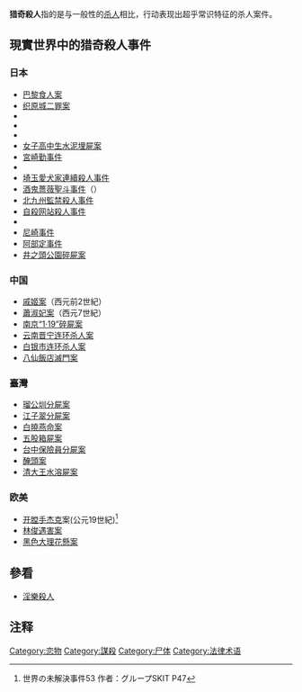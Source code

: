 '''猎奇殺人'''指的是与一般性的[[杀人|杀人]]相比，行动表现出超乎常识特征的杀人案件。

== 現實世界中的猎奇殺人事件 ==
===日本===
* [[佐川一政|巴黎食人案]]
* [[织原城二罪案|织原城二罪案]]
* {{Tsl|ja|名古屋妊婦切り裂き殺人事件|名古屋孕妇剖腹杀人事件}}
* {{Tsl|ja|藤沢悪魔払いバラバラ殺人事件|藤澤除魔分尸殺人事件}}
* {{Tsl|ja|名古屋アベック殺人事件|名古屋情侣殺人事件}}
* [[女子高中生水泥埋屍案|女子高中生水泥埋屍案]]
* [[宮崎勤事件|宮崎勤事件]]
* {{Tsl|ja|井の頭公園バラバラ殺人事件|井之頭公園分尸殺人事件}}
* [[埼玉愛犬家連續殺人事件|埼玉愛犬家連續殺人事件]]
* [[酒鬼薔薇聖斗事件|酒鬼薔薇聖斗事件]]（{{lang|ja|神戸連続児童殺傷事件}}）
* [[北九州監禁殺人事件|北九州監禁殺人事件]]
* [[前上博|自殺网站殺人事件]]
* {{Tsl|ja|島根女子大生死体遺棄事件|島根女大学生尸体遺棄事件}}
* [[尼崎事件|尼崎事件]]
* [[阿部定事件|阿部定事件]]
* [[井之頭公園碎屍案|井之頭公園碎屍案]]

===中国===
*[[戚夫人|戚姬案]]（西元前2世紀）
*[[蕭淑妃|蕭淑妃案]]（西元7世紀）
*[[南京“1·19”碎屍案|南京“1·19”碎屍案]]
*[[云南晋宁连环杀人案|云南晋宁连环杀人案]]
*[[白银市连环杀人案|白银市连环杀人案]]
*[[八仙飯店滅門案|八仙飯店滅門案]]
===臺灣===
*[[瑠公圳分屍案|瑠公圳分屍案]]
*[[江子翠分屍案|江子翠分屍案]]
*[[白曉燕命案|白曉燕命案]]
*[[五股箱屍案|五股箱屍案]]
*[[台中保險員分屍案|台中保險員分屍案]]
*[[醃頭案|醃頭案]]
*[[清大王水溶屍案|清大王水溶屍案]]

===欧美===
*[[開膛手傑克|开膛手杰克]]案(公元19世紀)<ref>世界の未解決事件53 作者：グループSKIT P47</ref>
*[[林俊遇害案|林俊遇害案]]
*[[黑色大理花懸案|黑色大理花懸案]]
==參看==
*[[淫樂殺人|淫樂殺人]]

==注释==
{{reflist}}
[[Category:恋物|Category:恋物]]
[[Category:謀殺|Category:謀殺]]
[[Category:尸体|Category:尸体]]
[[Category:法律术语|Category:法律术语]]